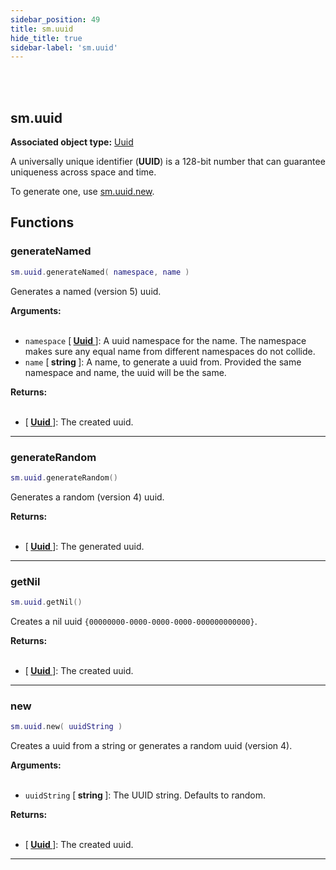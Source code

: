 ```yaml
---
sidebar_position: 49
title: sm.uuid
hide_title: true
sidebar-label: 'sm.uuid'
---
```


<br></br>

## sm.uuid

**Associated object type:** [Uuid](/docs/lua/game_script_env/userdata/Uuid)

A universally unique identifier (<strong>UUID</strong>) is a 128-bit number that can guarantee uniqueness across space and time.

To generate one, use [sm.uuid.new](#new).

## Functions

### generateNamed

```lua
sm.uuid.generateNamed( namespace, name )
```

Generates a named (version 5) uuid.

<strong>Arguments:</strong> <br></br>

- <code>namespace</code> [<strong> <a href="/docs/lua/game_script_env/userdata/Uuid"> Uuid </a> </strong>]: A uuid namespace for the name. The namespace makes sure any equal name from different namespaces do not collide.
- <code>name</code> [<strong> string </strong>]: A name, to generate a uuid from. Provided the same namespace and name, the uuid will be the same.

<strong>Returns:</strong> <br></br>

- [<strong> <a href="/docs/lua/game_script_env/userdata/Uuid"> Uuid </a> </strong>]: The created uuid.

---

### generateRandom

```lua
sm.uuid.generateRandom()
```

Generates a random (version 4) uuid.

<strong>Returns:</strong> <br></br>

- [<strong> <a href="/docs/lua/game_script_env/userdata/Uuid"> Uuid </a> </strong>]: The generated uuid.

---

### getNil

```lua
sm.uuid.getNil()
```

Creates a nil uuid `{00000000-0000-0000-0000-000000000000}`.

<strong>Returns:</strong> <br></br>

- [<strong> <a href="/docs/lua/game_script_env/userdata/Uuid"> Uuid </a> </strong>]: The created uuid.

---

### new

```lua
sm.uuid.new( uuidString )
```

Creates a uuid from a string or generates a random uuid (version 4).

<strong>Arguments:</strong> <br></br>

- <code>uuidString</code> [<strong> string </strong>]: The UUID string. Defaults to random.

<strong>Returns:</strong> <br></br>

- [<strong> <a href="/docs/lua/game_script_env/userdata/Uuid"> Uuid </a> </strong>]: The created uuid.

---













